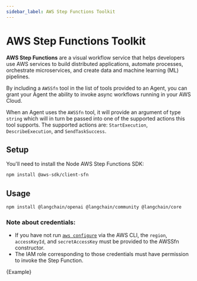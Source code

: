 ```yaml
---
sidebar_label: AWS Step Functions Toolkit
---
```


# AWS Step Functions Toolkit

**AWS Step Functions** are a visual workflow service that helps developers use AWS services to build distributed applications, automate processes, orchestrate microservices, and create data and machine learning (ML) pipelines.

By including a `AWSSfn` tool in the list of tools provided to an Agent, you can grant your Agent the ability to invoke async workflows running in your AWS Cloud.

When an Agent uses the `AWSSfn` tool, it will provide an argument of type `string` which will in turn be passed into one of the supported actions this tool supports. The supported actions are: `StartExecution`, `DescribeExecution`, and `SendTaskSuccess`.

## Setup

You'll need to install the Node AWS Step Functions SDK:

```bash npm2yarn
npm install @aws-sdk/client-sfn
```
## Usage


<IntegrationInstallTooltip></IntegrationInstallTooltip>

```bash npm2yarn
npm install @langchain/openai @langchain/community @langchain/core
```

### Note about credentials:

- If you have not run [`aws configure`](https://docs.aws.amazon.com/cli/latest/userguide/cli-chap-configure.html) via the AWS CLI, the `region`, `accessKeyId`, and `secretAccessKey` must be provided to the AWSSfn constructor.
- The IAM role corresponding to those credentials must have permission to invoke the Step Function.


<CodeBlock language="typescript">{Example}</CodeBlock>
